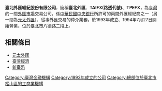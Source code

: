 {{Infobox Company 
| company_name       = 臺北外匯經紀股份有限公司  
| company_name_en    = Taipei Forex Inc.
| company_logo       = 
| company_type       = 股份有限公司
| company_slogan     = 
| market_information = 非上市
| abbreviated_name   = 臺北外匯交易公司、臺北外匯市場
| foundation         = 1993年11月
| location           = {{flagicon|TWN}} 臺北市松山區八德路二段400號8樓
| zip_code           = 
| telephone_no       = 
| key_people         = 彭煥裕（董事長）
| industry           = 經紀業務
| products           = (銀行間)外幣買賣交易
| capital            = [[新臺幣|新臺幣]]1.98億元
| revenue            = 
| operating_income   =
| profit             = 
| market_value       =
| num_employees      = 
| P/E ratio          =
| earnings per share =
| Net asset value    =
| accounting_period  = 
| parent             = 
| divisions          =
| major_shareholder  = 
| subsid             = 財團法人台北外匯市場發展基金會<br/>[[兆豐銀行|兆豐國際商業銀行股份有限公司]]  等
| homepage           = http://www.tpefx.com.tw/
| footnotes          = 
| width              = 
}}
'''臺北外匯經紀股份有限公司'''，簡稱'''臺北外匯'''、'''TAIFX(路透代號)'''、'''TPEFX'''，為[[臺灣|臺灣]]的一間[[外匯市場|外匯市場]]交易公司，係[[中華民國中央銀行|中華民國中央銀行]]所許可的兩間外匯經紀商之一（另一間為[[元太外匯|元太外匯]]），從事外匯交易的仲介業務，於1993年成立、1994年7月27日開始營業，位於[[臺北市|臺北市]]八德路二段上。

== 相關條目 ==
*[[元太外匯|元太外匯]]
*[[臺灣經濟|臺灣經濟]]
*[[新臺幣|新臺幣]]

[[Category:臺灣金融機構|Category:臺灣金融機構]]
[[Category:1993年成立的公司|Category:1993年成立的公司]]
[[Category:總部位於臺北市松山區的工商業機構|Category:總部位於臺北市松山區的工商業機構]]


{{Taiwanese company-stub}}